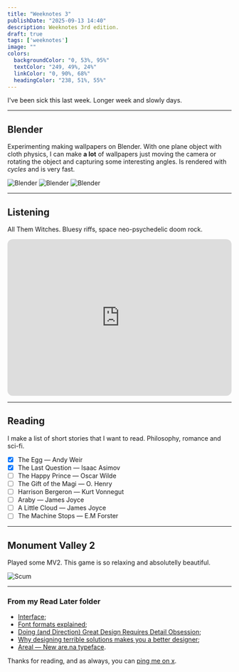 ```yaml
---
title: "Weeknotes 3"
publishDate: "2025-09-13 14:40"
description: Weeknotes 3rd edition.
draft: true
tags: ['weeknotes']
image: ""
colors:
  backgroundColor: "0, 53%, 95%"
  textColor: "249, 49%, 24%"
  linkColor: "0, 90%, 68%"
  headingColor: "238, 51%, 55%"
---
```


<ImageLightbox client:load />

I've been sick this last week. Longer week and slowly days.


---

## Blender
Experimenting making wallpapers on Blender. With one plane object with cloth physics, I can make **a lot** of wallpapers just moving the camera or rotating the object and capturing some interesting angles. Is rendered with *cycles* and is very fast.

![Blender](/uploads/images/notes/weeknotes/2025/09/blender.webp)
![Blender](/uploads/images/notes/weeknotes/2025/09/blender-1.webp)
![Blender](/uploads/images/notes/weeknotes/2025/09/blender-2.webp)

---

## Listening
All Them Witches. Bluesy riffs, space neo-psychedelic doom rock.

<iframe data-testid="embed-iframe" style="border-radius:12px" src="https://open.spotify.com/embed/track/32fkbMi7XlY85c9AGXyvhl?utm_source=generator" width="100%" height="352" frameBorder="0" allowfullscreen="" allow="autoplay; clipboard-write; encrypted-media; fullscreen; picture-in-picture" loading="lazy"></iframe>

---

## Reading
I make a list of short stories that I want to read. Philosophy, romance and sci-fi.
- [x] The Egg — Andy Weir
- [x] The Last Question — Isaac Asimov
- [ ] The Happy Prince — Oscar Wilde
- [ ] The Gift of the Magi — O. Henry
- [ ] Harrison Bergeron — Kurt Vonnegut
- [ ] Araby — James Joyce
- [ ] A Little Cloud — James Joyce
- [ ] The Machine Stops — E.M Forster

---


## Monument Valley 2
Played some MV2. This game is so relaxing and absolutelly beautiful.

![Scum](/uploads/images/notes/weeknotes/2025/09/mv-2.webp)

---

### From my Read Later folder
- [Interface](https://www.doc.cc/syntax/interface);
- [Font formats explained](https://pangrampangram.com/blogs/journal/font-formats-explained);
- [Doing (and Direction) Great Design Requires Detail Obsession](https://www.chrbutler.com/doing-and-directing-great-design-requires-detail-obsession);
- [Why designing terrible solutions makes you a better designer](https://www.chrbutler.com/doing-and-directing-great-design-requires-detail-obsession);
- [Areal — New are.na typeface](https://www.are.na/editorial/introducing-areal-are-nas-new-typeface).

Thanks for reading, and as always, you can [ping me on x](https://x.com/frrrnd).